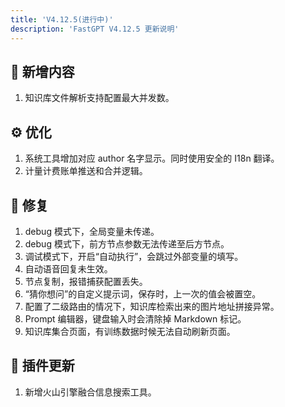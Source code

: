 ```yaml
---
title: 'V4.12.5(进行中)'
description: 'FastGPT V4.12.5 更新说明'
---
```


## 🚀 新增内容

1. 知识库文件解析支持配置最大并发数。

## ⚙️ 优化

1. 系统工具增加对应 author 名字显示。同时使用安全的 I18n 翻译。
2. 计量计费账单推送和合并逻辑。

## 🐛 修复

1. debug 模式下，全局变量未传递。
2. debug 模式下，前方节点参数无法传递至后方节点。
3. 调试模式下，开启“自动执行”，会跳过外部变量的填写。
4. 自动语音回复未生效。
5. 节点复制，报错捕获配置丢失。
6. “猜你想问”的自定义提示词，保存时，上一次的值会被置空。
7. 配置了二级路由的情况下，知识库检索出来的图片地址拼接异常。
8. Prompt 编辑器，键盘输入时会清除掉 Markdown 标记。
9. 知识库集合页面，有训练数据时候无法自动刷新页面。

## 🔨 插件更新

1. 新增火山引擎融合信息搜索工具。
